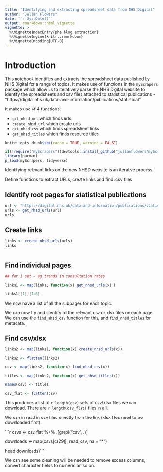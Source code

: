 ```yaml
---
title: "Identifying and extracting spreadsheet data from NHS Digital"
author: "Julian Flowers"
date: "`r Sys.Date()`"
output: rmarkdown::html_vignette
vignette: >
  %\VignetteIndexEntry{phe blog extraction}
  %\VignetteEngine{knitr::rmarkdown}
  %\VignetteEncoding{UTF-8}
---
```


# Introduction

This notebook identifies and extracts the spreadsheet data published by NHS Digital for a range of topics. It makes use of functions in the `myScrapers` package which allow us to iteratively parse the NHS Digital website to identify the spreadsheets and csv files attached to statistical publications - "https://digital.nhs.uk/data-and-information/publications/statistical"


It makes use of 4 functions:

* `get_nhsd_url` which finds urls
* `create_nhsd_url` which create urls 
* `get_nhsd_csv` which finds spreadsheet links
* `get_nhsd_titles` which finds resource titles



```r

knitr::opts_chunk$set(cache = TRUE, warning = FALSE)

if(!require("myScrapers"))devtools::install_github("julianflowers/myScrapers")
library(pacman)
p_load(myScrapers, tidyverse)

```

Identifying relevant links on the new NHSD website is an iterative process.

Define functions to extract URLs, create links and find .csv files


## Identify root pages for statistical publications

```r

url <- "https://digital.nhs.uk/data-and-information/publications/statistical"
urls <- get_nhsd_urls(url)
urls

```


## Create links

```r

links <- create_nhsd_urls(urls)
links



```

## Find individual pages

```r
## for 1 set - eg trends in consultation rates

links1 <- map(links, function(x) get_nhsd_urls(x) )

links1[[1]][1:6]
```

We now have a list of all the subpages for each topic.

We can now try and identify all the relevant csv or xlsx files on each page. We can use the `find_nhsd_csv` function for this, and `find_nhsd_titles`  for metadata.

## Find csv/xlsx

```r
links2 <- map(links1, function(x) create_nhsd_urls(x))

links2 <- flatten(links2)

csv <- map(links2, function(x) find_nhsd_csv(x))

titles <- map(links2, function(x) get_nhsd_titles(x))

names(csv) <- titles

csv_flat <- flatten(csv)

```

This produces a list of `r length(csv)` sets of csv/xlsx files we can download. There are `r length(csv_flat)` files in all.

We can in read in csv files directly from the link (xlsx files need to be downloaded first).

```r
csvs <- csv_flat %>% .[grepl("csv", .)] 


downloads <- map(csvs[c(29)], read_csv, na = "*")

head(downloads)```

We can see some cleaning will be needed to remove excess columns, convert character fields to numeric an so on.


